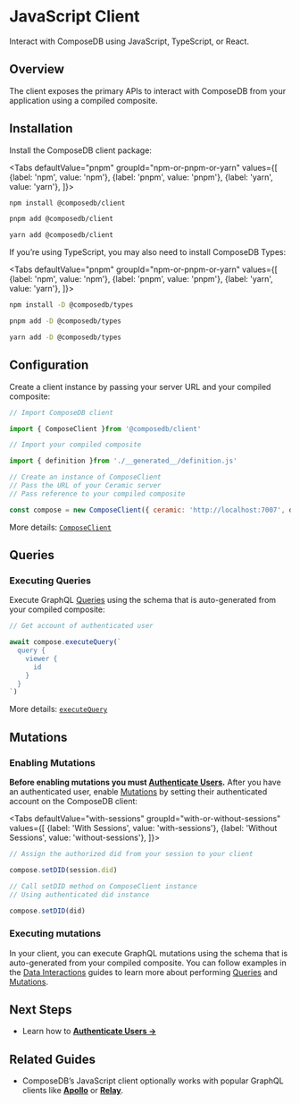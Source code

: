 
# JavaScript Client
Interact with ComposeDB using JavaScript, TypeScript, or React. 

## Overview
The client exposes the primary APIs to interact with ComposeDB from your application using a compiled composite.

## Installation
Install the ComposeDB client package:

<Tabs
  defaultValue="pnpm"
  groupId="npm-or-pnpm-or-yarn"
  values={[
    {label: 'npm', value: 'npm'},
    {label: 'pnpm', value: 'pnpm'},
    {label: 'yarn', value: 'yarn'},
  ]}>
  <TabItem value="npm">

```bash
npm install @composedb/client
```

  </TabItem>
  <TabItem value="pnpm">

```bash
pnpm add @composedb/client
```

  </TabItem>
  <TabItem value="yarn">

```bash
yarn add @composedb/client
```

  </TabItem>
</Tabs>


If you’re using TypeScript, you may also need to install ComposeDB Types:

<Tabs
  defaultValue="pnpm"
  groupId="npm-or-pnpm-or-yarn"
  values={[
    {label: 'npm', value: 'npm'},
    {label: 'pnpm', value: 'pnpm'},
    {label: 'yarn', value: 'yarn'},
  ]}>
  <TabItem value="npm">

```bash
npm install -D @composedb/types
```

  </TabItem>
  <TabItem value="pnpm">

```bash
pnpm add -D @composedb/types
```

  </TabItem>
  <TabItem value="yarn">

```bash
yarn add -D @composedb/types
```

  </TabItem>
</Tabs>


## Configuration
Create a client instance by passing your server URL and your compiled composite:

```jsx
// Import ComposeDB client

import { ComposeClient }from '@composedb/client'

// Import your compiled composite

import { definition }from './__generated__/definition.js'

// Create an instance of ComposeClient
// Pass the URL of your Ceramic server
// Pass reference to your compiled composite

const compose = new ComposeClient({ ceramic: 'http://localhost:7007', definition })

```

More details: [`ComposeClient`](../../api/classes/client.ComposeClient.md)

## Queries

### Executing Queries

Execute GraphQL [Queries](../../guides/data-interactions/queries.mdx) using the schema that is auto-generated from your compiled composite:

```jsx
// Get account of authenticated user

await compose.executeQuery(`
  query {
    viewer {
      id
    }
  }
`)

```

More details: [`executeQuery`](../../api/classes/client.ComposeClient.md#executequery)

## Mutations

### Enabling Mutations

**Before enabling mutations you must [Authenticate Users](./../composedb-client/authenticate-users.mdx).** After you have an authenticated user, enable [Mutations](../../guides/data-interactions/mutations.mdx) by setting their authenticated account on the ComposeDB client:


<Tabs
  defaultValue="with-sessions"
  groupId="with-or-without-sessions"
  values={[
    {label: 'With Sessions', value: 'with-sessions'},
    {label: 'Without Sessions', value: 'without-sessions'},
  ]}>
  <TabItem value="with-sessions">

```jsx
// Assign the authorized did from your session to your client

compose.setDID(session.did)
```

  </TabItem>
  <TabItem value="without-sessions">

```jsx
// Call setDID method on ComposeClient instance
// Using authenticated did instance

compose.setDID(did)
```

  </TabItem>
</Tabs>

### Executing mutations
In your client, you can execute GraphQL mutations using the schema that is auto-generated from your compiled composite. You can follow examples in the [Data Interactions](../../guides/data-interactions/data-interactions.mdx) guides to learn more about performing [Queries](../../guides/data-interactions/queries.mdx) and [Mutations](../../guides/data-interactions/mutations.mdx).

## Next Steps
- Learn how to [**Authenticate Users →**](./../composedb-client/authenticate-users.mdx)

## Related Guides
- ComposeDB’s JavaScript client optionally works with popular GraphQL clients like [**Apollo**](./../composedb-client/using-apollo.mdx) or [**Relay**](./../composedb-client/using-relay.mdx).